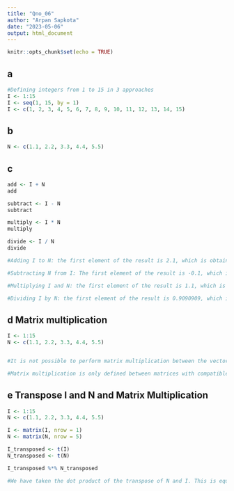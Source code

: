 ```yaml
---
title: "Qno_06"
author: "Arpan Sapkota"
date: "2023-05-06"
output: html_document
---
```


```r
knitr::opts_chunk$set(echo = TRUE)
```
## a
```r
#Defining integers from 1 to 15 in 3 approaches 
I <- 1:15
I <- seq(1, 15, by = 1)
I <- c(1, 2, 3, 4, 5, 6, 7, 8, 9, 10, 11, 12, 13, 14, 15)
```

## b 
```r
N <- c(1.1, 2.2, 3.3, 4.4, 5.5)
```

## c
```r
add <- I + N
add

subtract <- I - N
subtract

multiply <- I * N
multiply

divide <- I / N
divide

#Adding I to N: the first element of the result is 2.1, which is obtained by adding 1 to 1.1. Similarly, the second element of the result is 4.2, which is obtained by adding 2 to 2.2, and so on.

#Subtracting N from I: The first element of the result is -0.1, which is obtained by subtracting 1.1 from 1. Similarly, the second element of the result is -0.2, which is obtained by subtracting 2.2 from 2, and so on.

#Multiplying I and N: the first element of the result is 1.1, which is obtained by multiplying 1 by 1.1. Similarly, the second element of the result is 4.84, which is obtained by multiplying 2 by 2.2, and so on.

#Dividing I by N: the first element of the result is 0.9090909, which is obtained by dividing 1 by 1.1. Similarly, the second element of the result is 1.3636364, which is obtained by dividing 2 by 2.2, and so on.

```


## d Matrix multiplication 
```r
I <- 1:15
N <- c(1.1, 2.2, 3.3, 4.4, 5.5)


#It is not possible to perform matrix multiplication between the vector I and the vector N because they have different lengths.

#Matrix multiplication is only defined between matrices with compatible dimensions, which means that the number of columns in the first matrix must be equal to the number of rows in the second matrix.
```

## e Transpose I and N and Matrix Multiplication 
```r
I <- 1:15
N <- c(1.1, 2.2, 3.3, 4.4, 5.5)

I <- matrix(I, nrow = 1)  
N <- matrix(N, nrow = 5)  

I_transposed <- t(I)  
N_transposed <- t(N)  

I_transposed %*% N_transposed

#We have taken the dot product of the transpose of N and I. This is equivalent to multiplying each element of N with the corresponding element of I, summing the products, and returning a scalar value.

```

